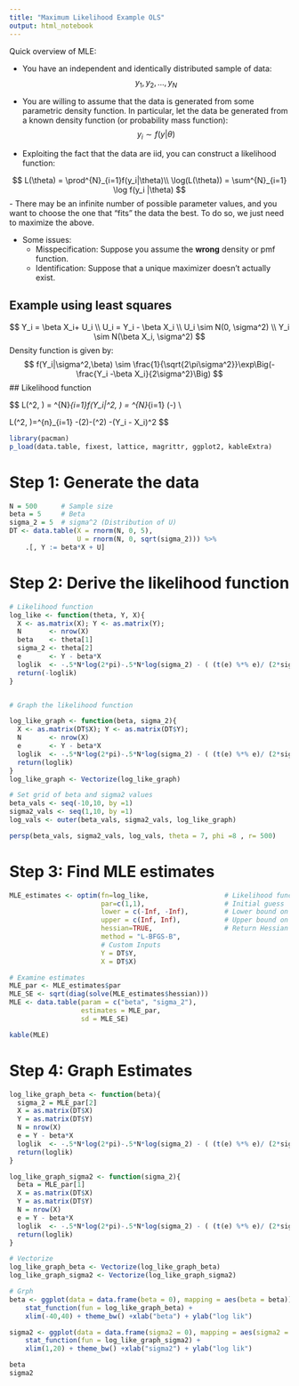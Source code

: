 ```yaml
---
title: "Maximum Likelihood Example OLS"
output: html_notebook
---
```


Quick overview of MLE:

-   You have an independent and identically distributed sample of data:
$$
    y_1,y_2,...,y_N
$$

-   You are willing to assume that the data is generated from some parametric density function. In particular, let the data be generated from a known density function (or probability mass function): 
$$
y_i \sim f(y|\theta)
$$
- Exploiting the fact that the data are iid, you can construct a likelihood function:

$$
L(\theta) = \prod^{N}_{i=1}f(y_i|\theta)\\
\log(L(\theta)) = \sum^{N}_{i=1} \log f(y_i |\theta)
$$
-   There may be an infinite number of possible parameter values, and you want to choose the one that "fits" the data the best. To do so, we just need to maximize the above. 

- Some issues:
    - Misspecification: Suppose you assume the **wrong** density or pmf function.
    - Identification: Suppose that a unique maximizer doesn't actually exist. 
    

## Example using least squares

$$
Y_i = \beta X_i+ U_i \\
U_i = Y_i - \beta X_i \\
U_i \sim N(0, \sigma^2) \\
Y_i \sim N(\beta X_i, \sigma^2)
$$
Density function is given by:
$$
f(Y_i|\sigma^2,\beta) \sim \frac{1}{\sqrt{2\pi\sigma^2}}\exp\Big(-\frac{Y_i -\beta X_i}{2\sigma^2}\Big)
$$
## Likelihood function

$$
L(\sigma^2, \beta) = \prod^{N}_{i=1}f(Y_i|\sigma^2, \beta) = \prod^{N}_{i=1} \frac{1}{\sqrt{2\pi\sigma^2}}\exp\Big(-\frac{Y_i -\beta X_i}{2\sigma^2}\Big) \\

\log L(\sigma^2, \beta)=\sum^{n}_{i=1} -\frac{n}{2}\log(2\pi)-\frac{n}{2}\log(\sigma^2) -\frac{1}{2\sigma^2}(Y_i - \beta X_i)^2
$$

```r
library(pacman)
p_load(data.table, fixest, lattice, magrittr, ggplot2, kableExtra)
```

# Step 1: Generate the data 

```r
N = 500      # Sample size
beta = 5     # Beta  
sigma_2 = 5  # sigma^2 (Distribution of U)
DT <- data.table(X = rnorm(N, 0, 5),
                 U = rnorm(N, 0, sqrt(sigma_2))) %>%
    .[, Y := beta*X + U]

```


# Step 2: Derive the likelihood function

```r

# Likelihood function
log_like <- function(theta, Y, X){
  X <- as.matrix(X); Y <- as.matrix(Y);
  N       <- nrow(X)
  beta    <- theta[1]
  sigma_2 <- theta[2]
  e       <- Y - beta*X
  loglik  <- -.5*N*log(2*pi)-.5*N*log(sigma_2) - ( (t(e) %*% e)/ (2*sigma_2) )
  return(-loglik)
}


# Graph the likelihood function

log_like_graph <- function(beta, sigma_2){
  X <- as.matrix(DT$X); Y <- as.matrix(DT$Y);
  N       <- nrow(X)
  e       <- Y - beta*X
  loglik  <- -.5*N*log(2*pi)-.5*N*log(sigma_2) - ( (t(e) %*% e)/ (2*sigma_2) )
  return(loglik)
}
log_like_graph <- Vectorize(log_like_graph)

# Set grid of beta and sigma2 values 
beta_vals <- seq(-10,10, by =1)
sigma2_vals <- seq(1,10, by =1)
log_vals <- outer(beta_vals, sigma2_vals, log_like_graph)

persp(beta_vals, sigma2_vals, log_vals, theta = 7, phi =8 , r= 500)


```

# Step 3: Find MLE estimates

```r
MLE_estimates <- optim(fn=log_like,                   # Likelihood function
                       par=c(1,1),                    # Initial guess
                       lower = c(-Inf, -Inf),         # Lower bound on parameters
                       upper = c(Inf, Inf),           # Upper bound on parameters
                       hessian=TRUE,                  # Return Hessian for SEs
                       method = "L-BFGS-B",
                       # Custom Inputs
                       Y = DT$Y,                     
                       X = DT$X)

# Examine estimates
MLE_par <- MLE_estimates$par
MLE_SE <- sqrt(diag(solve(MLE_estimates$hessian)))
MLE <- data.table(param = c("beta", "sigma_2"),
                  estimates = MLE_par,
                  sd = MLE_SE)

kable(MLE)
```

# Step 4: Graph Estimates

```r

log_like_graph_beta <- function(beta){
  sigma_2 = MLE_par[2]
  X = as.matrix(DT$X)
  Y = as.matrix(DT$Y)
  N = nrow(X)
  e = Y - beta*X
  loglik  <- -.5*N*log(2*pi)-.5*N*log(sigma_2) - ( (t(e) %*% e)/ (2*sigma_2) )
  return(loglik) 
}

log_like_graph_sigma2 <- function(sigma_2){
  beta = MLE_par[1]
  X = as.matrix(DT$X)
  Y = as.matrix(DT$Y)
  N = nrow(X)
  e = Y - beta*X
  loglik  <- -.5*N*log(2*pi)-.5*N*log(sigma_2) - ( (t(e) %*% e)/ (2*sigma_2) )
  return(loglik) 
}

# Vectorize 
log_like_graph_beta <- Vectorize(log_like_graph_beta)
log_like_graph_sigma2 <- Vectorize(log_like_graph_sigma2)

# Grph 
beta <- ggplot(data = data.frame(beta = 0), mapping = aes(beta = beta)) + 
    stat_function(fun = log_like_graph_beta) +
    xlim(-40,40) + theme_bw() +xlab("beta") + ylab("log lik")

sigma2 <- ggplot(data = data.frame(sigma2 = 0), mapping = aes(sigma2 = sigma2)) + 
    stat_function(fun = log_like_graph_sigma2) +
    xlim(1,20) + theme_bw() +xlab("sigma2") + ylab("log lik")

beta
sigma2
```

